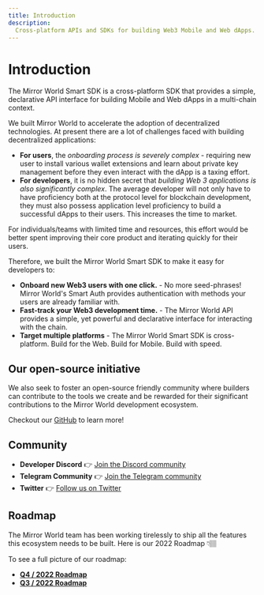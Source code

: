 ```yaml
---
title: Introduction
description:
  Cross-platform APIs and SDKs for building Web3 Mobile and Web dApps.
---
```


# Introduction

The Mirror World Smart SDK is a cross-platform SDK that provides a simple,
declarative API interface for building Mobile and Web dApps in a multi-chain
context.

We built Mirror World to accelerate the adoption of decentralized technologies.
At present there are a lot of challenges faced with building decentralized
applications:

- **For users**, the _onboarding process is severely complex_ - requiring new
  user to install various wallet extensions and learn about private key
  management before they even interact with the dApp is a taxing effort.
- **For developers**, it is no hidden secret that _building Web 3 applications
  is also significantly complex_. The average developer will not only have to
  have proficiency both at the protocol level for blockchain development, they
  must also possess application level proficiency to build a successful dApps to
  their users. This increases the time to market.

For individuals/teams with limited time and resources, this effort would be
better spent improving their core product and iterating quickly for their users.

Therefore, we built the Mirror World Smart SDK to make it easy for developers
to:

- **Onboard new Web3 users with one click.** - No more seed-phrases! Mirror
  World's Smart Auth provides authentication with methods your users are already
  familiar with.
- **Fast-track your Web3 development time.** - The Mirror World API provides a
  simple, yet powerful and declarative interface for interacting with the chain.
- **Target multiple platforms** - The Mirror World Smart SDK is cross-platform.
  Build for the Web. Build for Mobile. Build with speed.

## Our open-source initiative

We also seek to foster an open-source friendly community where builders can
contribute to the tools we create and be rewarded for their significant
contributions to the Mirror World development ecosystem.

Checkout our [GitHub](https://mirrorworld.fun/github) to learn more!

## Community

- **Developer Discord** 👉
  [Join the Discord community](https://mirrorworld.fun/discord)
- **Telegram Community** 👉
  [Join the Telegram community](https://mirrorworld.fun/telegram)
- **Twitter** 👉 [Follow us on Twitter](https://mirrorworld.fun/twitter)

## Roadmap

The Mirror World team has been working tirelessly to ship all the features this
ecosystem needs to be built. Here is our 2022 Roadmap 👇🏽

To see a full picture of our roadmap:

- **[Q4 / 2022 Roadmap](https://github.com/orgs/mirrorworld-universe/projects/1/views/3)**
- **[Q3 / 2022 Roadmap](https://github.com/orgs/mirrorworld-universe/projects/1/views/2)**
